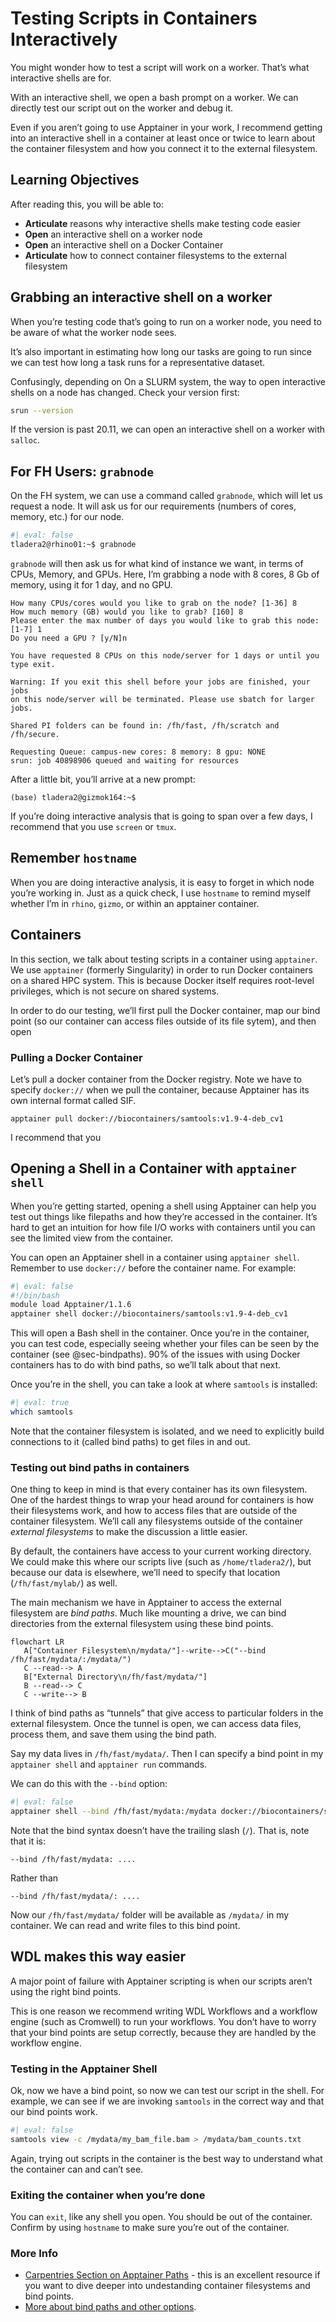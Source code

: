 # Testing Scripts in Containers Interactively

You might wonder how to test a script will work on a worker. That's what interactive shells are for.

With an interactive shell, we open a bash prompt on a worker. We can directly test our script out on the worker and debug it.

Even if you aren't going to use Apptainer in your work, I recommend getting into an interactive shell in a container at least once or twice to learn about the container filesystem and how you connect it to the external filesystem.

## Learning Objectives

After reading this, you will be able to:

- **Articulate** reasons why interactive shells make testing code easier
- **Open** an interactive shell on a worker node
- **Open** an interactive shell on a Docker Container
- **Articulate** how to connect container filesystems to the external filesystem

## Grabbing an interactive shell on a worker

When you're testing code that's going to run on a worker node, you need to be aware of what the worker node sees. 

It's also important in estimating how long our tasks are going to run since we can test how long a task runs for a representative dataset. 

Confusingly, depending on On a SLURM system, the way to open interactive shells on a node has changed. Check your version first:

```bash
srun --version
```

If the version is past 20.11, we can open an interactive shell on a worker with `salloc`. 

:::{.callout-note}
## For FH Users: `grabnode`

On the FH system, we can use a command called `grabnode`, which will let us request a node. It will ask us for our requirements (numbers of cores, memory, etc.) for our node. 

```{bash}
#| eval: false
tladera2@rhino01:~$ grabnode
```

`grabnode` will then ask us for what kind of instance we want, in terms of CPUs, Memory, and GPUs. Here, I'm grabbing a node with 8 cores, 8 Gb of memory, using it for 1 day, and no GPU.

```
How many CPUs/cores would you like to grab on the node? [1-36] 8
How much memory (GB) would you like to grab? [160] 8
Please enter the max number of days you would like to grab this node: [1-7] 1
Do you need a GPU ? [y/N]n

You have requested 8 CPUs on this node/server for 1 days or until you type exit.

Warning: If you exit this shell before your jobs are finished, your jobs
on this node/server will be terminated. Please use sbatch for larger jobs.

Shared PI folders can be found in: /fh/fast, /fh/scratch and /fh/secure.

Requesting Queue: campus-new cores: 8 memory: 8 gpu: NONE
srun: job 40898906 queued and waiting for resources
```

After a little bit, you'll arrive at a new prompt:

```
(base) tladera2@gizmok164:~$
```

If you're doing interactive analysis that is going to span over a few days, I recommend that you use `screen` or `tmux`.
:::

:::{.callout}
## Remember `hostname`
When you are doing interactive analysis, it is easy to forget in which node you're working in. Just as a quick check, I use `hostname` to remind myself whether I'm in `rhino`, `gizmo`, or within an apptainer container.
:::

## Containers

In this section, we talk about testing scripts in a container using `apptainer`. We use `apptainer` (formerly Singularity) in order to run Docker containers on a shared HPC system. This is because Docker itself requires root-level privileges, which is not secure on shared systems.

In order to do our testing, we'll first pull the Docker container, map our bind point (so our container can access files outside of its file sytem), and then open 

### Pulling a Docker Container

Let's pull a docker container from the Docker registry. Note we have to specify `docker://` when we pull the container, because Apptainer has its own internal format called SIF.

```
apptainer pull docker://biocontainers/samtools:v1.9-4-deb_cv1
```

I recommend that you 

## Opening a Shell in a Container with `apptainer shell`

When you're getting started, opening a shell using Apptainer can help you test out things like filepaths and how they're accessed in the container. It's hard to get an intuition for how file I/O works with containers until you can see the limited view from the container. 

You can open an Apptainer shell in a container using `apptainer shell`. Remember to use `docker://` before the container name. For example:

```{bash}
#| eval: false
#!/bin/bash
module load Apptainer/1.1.6
apptainer shell docker://biocontainers/samtools:v1.9-4-deb_cv1
```

This will open a Bash shell in the container. Once you're in the container, you can test code, especially seeing whether your files can be seen by the container (see @sec-bindpaths). 90% of the issues with using Docker containers has to do with bind paths, so we'll talk about that next.

Once you're in the shell, you can take a look at where `samtools` is installed:

```{bash}
#| eval: true
which samtools
```

Note that the container filesystem is isolated, and we need to explicitly build connections to it (called bind paths) to get files in and out.

### Testing out bind paths in containers {#sec-bindpaths}

One thing to keep in mind is that every container has its own filesystem. One of the hardest things to wrap your head around for containers is how their filesystems work, and how to access files that are outside of the container filesystem. We'll call any filesystems outside of the container *external filesystems* to make the discussion a little easier.

By default, the containers have access to your current working directory. We could make this where our scripts live (such as `/home/tladera2/`), but because our data is elsewhere, we'll need to specify that location (`/fh/fast/mylab/`) as well.

The main mechanism we have in Apptainer to access the external filesystem are *bind paths*. Much like mounting a drive, we can bind directories from the external filesystem using these bind points. 

```{mermaid}
flowchart LR
   A["Container Filesystem\n/mydata/"]--write-->C("--bind /fh/fast/mydata/:/mydata/")
   C --read--> A
   B["External Directory\n/fh/fast/mydata/"] 
   B --read--> C
   C --write--> B
```

I think of bind paths as "tunnels" that give access to particular folders in the external filesystem. Once the tunnel is open, we can access data files, process them, and save them using the bind path.

Say my data lives in `/fh/fast/mydata/`. Then I can specify a bind point in my `apptainer shell` and `apptainer run` commands.

We can do this with the `--bind` option:

```{bash}
#| eval: false
apptainer shell --bind /fh/fast/mydata:/mydata docker://biocontainers/samtools:v1.9-4-deb_cv1
```

Note that the bind syntax doesn't have the trailing slash (`/`). That is, note that it is:

```
--bind /fh/fast/mydata: ....
```
Rather than

```
--bind /fh/fast/mydata/: ....
```

Now our `/fh/fast/mydata/` folder will be available as `/mydata/` in my container. We can read and write files to this bind point.

:::{.callout-note}
## WDL makes this way easier

A major point of failure with Apptainer scripting is when our scripts aren't using the right bind points. 

This is one reason we recommend writing WDL Workflows and a workflow engine (such as Cromwell) to run your workflows. You don't have to worry that your bind points are setup correctly, because they are handled by the workflow engine.
:::

### Testing in the Apptainer Shell

Ok, now we have a bind point, so now we can test our script in the shell. For example, we can see if we are invoking `samtools` in the correct way and that our bind points work.

```{bash}
#| eval: false
samtools view -c /mydata/my_bam_file.bam > /mydata/bam_counts.txt
```

Again, trying out scripts in the container is the best way to understand what the container can and can't see.

### Exiting the container when you're done

You can `exit`, like any shell you open. You should be out of the container. Confirm by using `hostname` to make sure you're out of the container.

### More Info
- [Carpentries Section on Apptainer Paths](https://hsf-training.github.io/hsf-training-singularity-webpage/07-file-sharing/index.html) - this is an excellent resource if you want to dive deeper into undestanding container filesystems and bind points.
- [More about bind paths and other options](https://apptainer.org/docs/user/main/bind_paths_and_mounts.html).